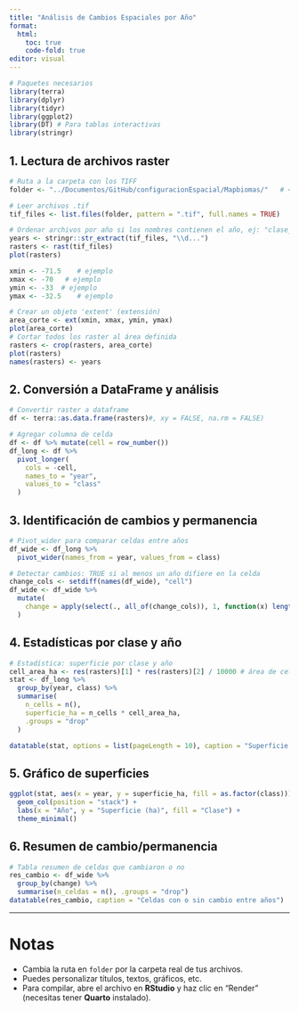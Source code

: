 ```yaml
---
title: "Análisis de Cambios Espaciales por Año"
format: 
  html:
    toc: true
    code-fold: true
editor: visual
---
```


```r
# Paquetes necesarios
library(terra)
library(dplyr)
library(tidyr)
library(ggplot2)
library(DT) # Para tablas interactivas
library(stringr)
```

## 1. Lectura de archivos raster

```r
# Ruta a la carpeta con los TIFF
folder <- "../Documentos/GitHub/configuracionEspacial/Mapbiomas/"   # <--- Cambia esta ruta

# Leer archivos .tif
tif_files <- list.files(folder, pattern = ".tif", full.names = TRUE)

# Ordenar archivos por año si los nombres contienen el año, ej: "clase_2010.tif"
years <- stringr::str_extract(tif_files, "\\d...")
rasters <- rast(tif_files)
plot(rasters)

xmin <- -71.5    # ejemplo
xmax <- -70   # ejemplo
ymin <- -33  # ejemplo
ymax <- -32.5    # ejemplo

# Crear un objeto 'extent' (extensión)
area_corte <- ext(xmin, xmax, ymin, ymax)
plot(area_corte)
# Cortar todos los raster al área definida
rasters <- crop(rasters, area_corte)
plot(rasters)
names(rasters) <- years
```

## 2. Conversión a DataFrame y análisis

```r
# Convertir raster a dataframe
df <- terra::as.data.frame(rasters)#, xy = FALSE, na.rm = FALSE)

# Agregar columna de celda
df <- df %>% mutate(cell = row_number())
df_long <- df %>%
  pivot_longer(
    cols = -cell,
    names_to = "year",
    values_to = "class"
  )
```

## 3. Identificación de cambios y permanencia

```r
# Pivot_wider para comparar celdas entre años
df_wide <- df_long %>%
  pivot_wider(names_from = year, values_from = class)

# Detectar cambios: TRUE si al menos un año difiere en la celda
change_cols <- setdiff(names(df_wide), "cell")
df_wide <- df_wide %>%
  mutate(
    change = apply(select(., all_of(change_cols)), 1, function(x) length(unique(x[!is.na(x)])) > 1)
  )
```

## 4. Estadísticas por clase y año

```r
# Estadística: superficie por clase y año
cell_area_ha <- res(rasters)[1] * res(rasters)[2] / 10000 # área de celda en hectáreas
stat <- df_long %>%
  group_by(year, class) %>%
  summarise(
    n_cells = n(),
    superficie_ha = n_cells * cell_area_ha,
    .groups = "drop"
  )

datatable(stat, options = list(pageLength = 10), caption = "Superficie por clase y año")
```

## 5. Gráfico de superficies

```r
ggplot(stat, aes(x = year, y = superficie_ha, fill = as.factor(class))) +
  geom_col(position = "stack") +
  labs(x = "Año", y = "Superficie (ha)", fill = "Clase") +
  theme_minimal()
```

## 6. Resumen de cambio/permanencia

```r
# Tabla resumen de celdas que cambiaron o no
res_cambio <- df_wide %>%
  group_by(change) %>%
  summarise(n_celdas = n(), .groups = "drop")
datatable(res_cambio, caption = "Celdas con o sin cambio entre años")
```

------------------------------------------------------------------------

# Notas

-   Cambia la ruta en `folder` por la carpeta real de tus archivos.
-   Puedes personalizar títulos, textos, gráficos, etc.
-   Para compilar, abre el archivo en **RStudio** y haz clic en "Render" (necesitas tener **Quarto** instalado).
